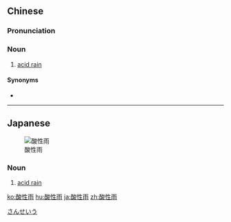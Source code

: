 ==Chinese==
{{zh-forms|type=21|acidity|rain}}

===Pronunciation===
{{zh-pron
|m=suānxìngyǔ
|cat=n
}}

===Noun===
{{zh-noun}}

# [[acid rain]]

====Synonyms====
* {{zh-l|酸雨}}

----

==Japanese==
{{ja-kanjitab|さん|せい|う|yomi=on}}
[[Image:Acid rain woods1.JPG|thumb|酸性雨]]

===Noun===
{{ja-noun|さんせいう}}

# {{lb|ja|ecology|sort=さんせいう}} [[acid rain]]

[[Category:ja:Rain|さんせいう]]

[[ko:酸性雨]]
[[hu:酸性雨]]
[[ja:酸性雨]]
[[zh:酸性雨]]